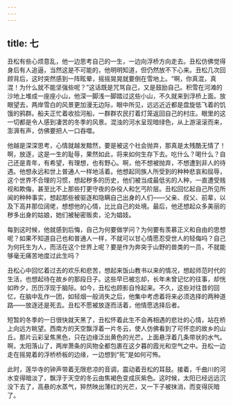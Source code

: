 ```yaml
---
---
---
```

title: 七
---




丑松有些心烦意乱，他一边思考自己的一生，一边向浮桥方向走去。丑松仿佛觉得身后有人追逼，当然这是不可能的，他明明知道，但仍然放不下心来。丑松几次回顾背后，这时突然感到一阵眩晕，摇摇晃晃就要倒在雪地上。“啊，你真混，真混！为什么就不能坚强些呢？”这话既是咒骂自己，又是鼓励自己。积雪在河滩的沙地上堆成一座座小山，他深一脚浅一脚踏过这些小山，不久就来到浮桥上面。放眼望去，两岸雪白的风景更加漫无边际，眼中所见，远远近近都是盘旋低飞着的饥饿的鸦群。船夫正忙着收拾河船，一群群农民打着灯笼返回自己的村庄。眼里的这一切都是令人感到凄苦的冬季的风景。混浊的河水呈现暗绿色，从上游滚滚而来，澎湃有声，仿佛要把人一口吞噬。

他越是深深思考，心情就越发黯然，要是被这个社会抛弃，那真是太残酷无情了！啊，放逐，这是一生的耻辱，果然如此，将来如何生存下去。吃什么？喝什么？自己还是青年，有希望，有理想，也有野心。啊，他不想被抛弃，不想遭到非人的待遇。他想永远和世上普通人一样地活着。他想起同族人所受到的种种悲哀和屈辱，这个世界不合理的习惯，想起秽多的历史，他们被当成最低劣的人种，一直遭受贱视和欺侮，甚至比不上那些打更守夜的杂役人和乞丐阶层。丑松回忆起自己所见所闻的种种事实，想起那些被驱逐和隐瞒自己出身的人们——父亲、叔父、前辈，以及下高井那位阔佬，想想他的心情，比比自己的处境。最后，他还想起众多美丽的秽多出身的姑娘，她们被秘密贩卖，沦为娼妓。

每到这时候，他就感到后悔，自己为何要做学问？为何要有羡慕正义和自由的思想呢？如果不知道自己也和普通人一样，不就可以甘心情愿忍受世人的轻侮吗？自己为何托生为人，而活在这个世界上呢？要是作为奔突于山野的兽类的一员，不就能够毫无痛苦地度过此生吗？

丑松心中回忆着过去的欢乐和悲苦，想起来饭山教书以来的情况，想起师范时代的生活，也想起待在故乡的那段日子。这些早已被忘却，长年未曾记忆的往事，却恍如昨夕，历历浮现于脑际。如今，丑松也顾影自怜起来。不久，这些对往昔的回忆，在脑中乱作一团，如轻烟一般消失之后，他集中考虑着将来必须选择的两种道路——放逐还是死去。丑松不愿被放逐而活着，他情愿选择后者。

短暂的冬季的一日很快就天黑了，丑松怀着此生不会再相遇的悲壮的心情，站在桥上向远方眺望。西南方的天空飘浮着一片冬云，使人仿佛看到了可怀恋的故乡的山丘。那片云彩呈焦黑色，只在边缘泛出黄色的光芒。上面悬浮着几条带状的水气。啊，太阳落山了，两岸萧条的风物全都包裹在这夕暮的霞光和空气之中。丑松一边走在摇晃着的浮桥桥板的边缘，一边想到“死”是如何可怖。

此时，莲华寺的钟声带着无限悲凉的音调，震动着丑松的耳鼓。接着，千曲川的河水变得暗淡了，飘浮于天空的冬云由焦褐色变成灰紫色。这时候，太阳已经远远沉没下去了，高悬的水蒸气，猝然映出薄红的光芒，又一下子被抹消，而变得灰暗了。
